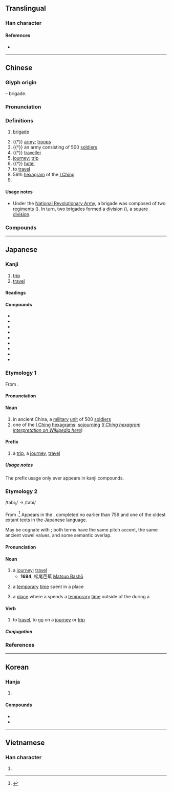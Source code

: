 {{character info}}
{{character info|0xf983}}
==Translingual==

===Han character===
{{Han char|rn=70|rad=方|as=06|sn=10|four=08232|canj=YSOHV|ids=⿸𭤨⿸⿱丿𠄌⿺乀丿}}

====References====
* {{Han ref|kx=0483.020|dkj=13644|dj=0845.020|hdz=32178.070|uh=65C5|ud=26053|bh=AEC8|bd=44744}}

----

==Chinese==
{{zh-forms|alt=祣}}

===Glyph origin===
{{Han etym}}
{{Han compound|㫃|从|ls=ic|t1=flag|t2=together}} – brigade.

===Pronunciation===
{{zh-pron
|m=lǚ
|m-s=nü3
|c=leoi5
|h=pfs=lî
|md=lṳ̄
|mn=qz:lír/tp,xm:lú/kh,zz:lí
|mn-t=li2
|w=3ly,3li
|mc=y
|oc=y
|ma=Zh-lǚ.oga
|cat=n,v,pn
}}

===Definitions===
{{zh-hanzi}}

# {{lb|zh|military}} [[brigade]]
# {{†}} [[army]]; [[troops]]
# {{†}} an army consisting of 500 [[soldiers]]
# {{†}} [[traveller]]
# [[journey]]; [[trip]]
# {{†}} [[hotel]]
# to [[travel]]
# 56th [[hexagram]] of the [[I Ching]]
# {{surname|zh}}

====Usage notes====
* {{sense|military}} Under the [[w:National Revolutionary Army|National Revolutionary Army]], a brigade was composed of two [[regiment]]s ({{zh-l|*團}}). In turn, two brigades formed a [[division]] ({{zh-l|*整編師}}), a [[square division]].

===Compounds===
{{zh-der|旅舍|旅社|套裝旅遊|勁旅|庭實旅百|師旅|商旅|住宅旅社|客旅|徒步旅行|一成一旅|商旅店|單車旅行|差旅費|公文旅行|旅歷|文件旅遊|旅力|旅思|旅生|旅遊業|旅館業|旅客|旅行支票|旅鼠|旅程|旅遊手冊|振旅|汽車旅館|旅進旅退|旅館|旅長|旅行劇團|旅行|旅行團|旅邸|旅人蕉|旅居|旅費|旅行社|旅遊|旅祉|知性之旅|旅途|旅食|畢業旅行|旅次|旅行包|旅順|旅酬|旅行車|旅伴|旅店|旅夜書懷|旅人|觀光旅館|羈旅|鞠旅|軍旅|羇旅|逆旅|陳師鞠旅|自助旅遊|賓旅|赤軍旅|自主旅遊|虎旅|自助旅行|行旅}}

----

==Japanese==

===Kanji===
{{ja-kanji|grade=3|rs=方06}}

# [[trip]]
# [[travel]]

====Readings====
{{ja-readings
|goon=ろ
|kanon=りょ
|kun=たび-
}}

====Compounds====
{{der-top|Compounds}}
* {{ja-r|旅%先|たび%さき|[[travel]] [[destination]]}}
* {{ja-r|旅%路|たび%じ|[[travel]] [[route]], [[itinerary]]; a [[journey]]}}
* {{ja-r|旅%立ち|たび%だち|[[departure]] {{qualifier|on a trip}}}}
* {{ja-r|旅%人|たび%びと|a [[traveller]]}}
* {{ja-r|旅%館|りょ%かん|an [[inn]]}}
* {{ja-r|旅%券|りょ%けん|a [[passport]]}}
* {{ja-r|旅%行|りょ%こう|a [[trip]], a [[voyage]], [[travel]]}}
* {{ja-r|旅%団|りょ%だん|a [[brigade]]}}
* {{ja-r|旅%費|りょ%ひ|[[travel]] [[expense]]s}}
{{der-bottom}}

===Etymology 1===
{{ja-kanjitab|yomi=o|りょ}}
From {{der|ja|ltc|-|sort=りょ}} {{m|zh|旅|tr=ljo{{sup|X}}||a military unit of 500 men; to go [on a sortie; on a trip or journey]}}.

====Pronunciation====
{{ja-pron|yomi=kanon|りょ}}

====Noun====
{{ja-noun|りょ}}

# in ancient China, a [[military]] [[unit]] of 500 [[soldier]]s
# one of the [[I Ching]] [[hexagram]]s: [[sojourning]] ([[w:List_of_hexagrams_of_the_I_Ching#Hexagram_56|''I Ching hexagram interpretation on Wikipedia here'']])

====Prefix====
{{ja-pos|prefix|りょ}}

# a [[trip]], a [[journey]], [[travel]]

=====Usage notes=====
The prefix usage only ever appears in kanji compounds.

===Etymology 2===
{{ja-kanjitab|yomi=k|たび}}
/tabi<sub>1</sub>/ → /tabi/

From {{inh|ja|ojp|-|sort=たび}}.<ref name="KDJ">{{R:Kokugo Dai Jiten}}</ref> Appears in the ''{{w|Man'yōshū}}'', completed no earlier than 759 and one of the oldest extant texts in the Japanese language.

May be cognate with {{m|ja|度|tr=tabi||the time when something happens}}; both terms have the same pitch accent, the same ancient vowel values, and some semantic overlap.

====Pronunciation====
{{ja-pron|yomi=k|たび|acc=2|acc_ref=DJR}}

====Noun====
{{ja-noun|たび}}

# a [[journey]]; [[travel]]
#* '''1694''', 松尾芭蕉 [[w:Matsuo Bashō|Matsuo Bashō]]
#*: {{ja-usex|'''旅'''に病んで夢は枯野をかけ廻る。|'''たび''' に やんで ゆめ は かれの を かけめぐる。|Anxious to go '''journeying''', my dreams run through the desolate fields.}}
#*: {{ja-usex|不思議な'''旅'''が始まるぜ！|ふしぎ な '''たび''' が はじまる ぜ！|A strange '''journey''' is about to begin!}}
# {{lb|ja|sort=たび|archaic}} a [[temporary]] [[time]] spent in a place
# {{qualifier|more specifically}} a [[place]] where a {{m|ja|神輿|tr=mikoshi||portable shrine}} spends a [[temporary]] [[time]] outside of the {{m|ja|本宮|tr=hongū||main shrine building}} during a {{m|ja|祭り|tr=matsuri||festival}}

====Verb====
{{ja-verb-suru|たび|tr=intrans}}

# to [[travel]], to [[go]] on a [[journey]] or [[trip]]

=====Conjugation=====
{{ja-suru|たび}}

===References===
<references/>

----

==Korean==

===Hanja===
{{ko-hanja|나그네|려||여}}

# {{hanja form of|려|[[trip]]; [[travel]]}}

====Compounds====
* {{ko-l|여권|[[passport]]|旅券}}
* {{ko-l|여행|[[trip]]; [[travel]]|旅行}}

----

==Vietnamese==

===Han character===
{{vi-hantu|[[lữ]]|rs=方06}}

# {{rfdef|vi|sort=方06}}